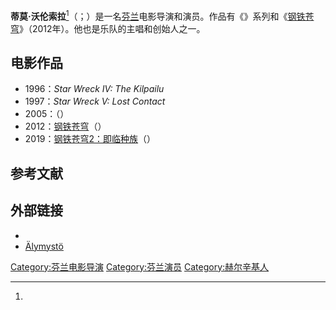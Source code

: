 {{Infobox person
|name       = 蒂莫·沃伦索拉
|image      = Pyrkon 2017 Timo Vuorensola Iron Sky.jpg
|imagesize  = 
|caption    = 沃伦索拉于2017年
|birth_name  = Timo Vuorensola
|birth_date  = {{birth date and age|df=yes|1979|11|29}}
|birth_place = [[芬兰|芬兰]][[赫尔辛基|赫尔辛基]]
|death_date  =
|death_place =
}}
'''蒂莫·沃伦索拉'''<ref name="xh"/>（{{lang-fi|Timo Vuorensola}}；{{bd|1979年|11月29日|||catIdx=V}}）是一名[[芬兰|芬兰]]电影导演和演员。作品有《{{le|星屁迷航|Star Wreck}}》系列和《[[钢铁苍穹|钢铁苍穹]]》（2012年）。他也是{{link-fi|Älymystö|Älymystö (yhtye)}}乐队的主唱和创始人之一。

==电影作品==
* 1996：''Star Wreck IV: The Kilpailu''
* 1997：''Star Wreck V: Lost Contact''
* 2005：{{le|星屁迷航：皮尔金时代|Star Wreck: In the Pirkinning}}（{{lang|en|Star Wreck: In the Pirkinning}}）
* 2012：[[钢铁苍穹|钢铁苍穹]]（{{lang|en|Iron Sky}}）
* 2019：[[钢铁苍穹2：即临种族|钢铁苍穹2：即临种族]]（{{lang|en|Iron Sky: The Coming Race}}）

== 参考文献 ==
{{Reflist|30em|refs=
<ref name="xh">{{cite web | url = http://www.xinhuanet.com/2018-03/26/c_1122592837.htm | title = 专访：芬兰期待与中国开展电影合作——访芬兰电影基金会执行董事萨里宁 | author = 李骥志 | language = zh | publisher = 新华网 | date = 2018-03-26 | accessdate = 2018-05-20 }}</ref>
}}

==外部链接==
{{commonscat|Timo Vuorensola}}
*{{imdb name|id=1993322|name=Timo Vuorensola}}
* [http://www.alymysto.com/ Älymystö]

{{normdaten}}
{{DEFAULTSORT:Vuorensola, Timo}}
[[Category:芬兰电影导演|Category:芬兰电影导演]]
[[Category:芬兰演员|Category:芬兰演员]]
[[Category:赫尔辛基人|Category:赫尔辛基人]]